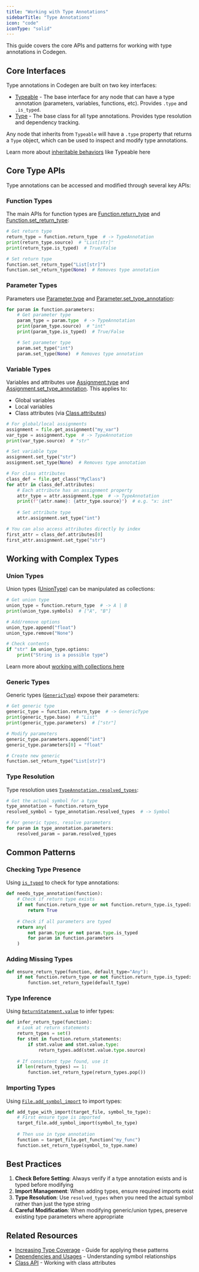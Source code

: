 ```yaml
---
title: "Working with Type Annotations"
sidebarTitle: "Type Annotations"
icon: "code"
iconType: "solid"
---
```


This guide covers the core APIs and patterns for working with type annotations in Codegen.

## Core Interfaces

Type annotations in Codegen are built on two key interfaces:

- [Typeable](/api-reference/core/Typeable) - The base interface for any node that can have a type annotation (parameters, variables, functions, etc). Provides `.type` and `.is_typed`.
- [Type](/api-reference/core/Type) - The base class for all type annotations. Provides type resolution and dependency tracking.

Any node that inherits from `Typeable` will have a `.type` property that returns a `Type` object, which can be used to inspect and modify type annotations.

<Tip>Learn more about [inheritable behaviors](/building-with-codegen/inheritable-behaviors) like Typeable here</Tip>

## Core Type APIs

Type annotations can be accessed and modified through several key APIs:

### Function Types

The main APIs for function types are [Function.return_type](/api-reference/python/PyFunction#return-type) and [Function.set_return_type](/api-reference/python/PyFunction#set-return-type):

```python
# Get return type
return_type = function.return_type  # -> TypeAnnotation
print(return_type.source)  # "List[str]"
print(return_type.is_typed)  # True/False

# Set return type
function.set_return_type("List[str]")
function.set_return_type(None)  # Removes type annotation
```

### Parameter Types

Parameters use [Parameter.type](/api-reference/core/Parameter#type) and [Parameter.set_type_annotation](/api-reference/core/Parameter#set-type-annotation):

```python
for param in function.parameters:
    # Get parameter type
    param_type = param.type  # -> TypeAnnotation
    print(param_type.source)  # "int"
    print(param_type.is_typed)  # True/False

    # Set parameter type
    param.set_type("int")
    param.set_type(None)  # Removes type annotation
```

### Variable Types

Variables and attributes use [Assignment.type](/api-reference/core/Assignment#type) and [Assignment.set_type_annotation](/api-reference/core/Assignment#set-type-annotation). This applies to:
- Global variables
- Local variables
- Class attributes (via [Class.attributes](/api-reference/core/Class#attributes))

```python
# For global/local assignments
assignment = file.get_assignment("my_var")
var_type = assignment.type  # -> TypeAnnotation
print(var_type.source)  # "str"

# Set variable type
assignment.set_type("str")
assignment.set_type(None)  # Removes type annotation

# For class attributes
class_def = file.get_class("MyClass")
for attr in class_def.attributes:
    # Each attribute has an assignment property
    attr_type = attr.assignment.type  # -> TypeAnnotation
    print(f"{attr.name}: {attr_type.source}")  # e.g. "x: int"
    
    # Set attribute type
    attr.assignment.set_type("int")

# You can also access attributes directly by index
first_attr = class_def.attributes[0]
first_attr.assignment.set_type("str")
```

## Working with Complex Types

### Union Types

Union types ([UnionType](/api-reference/core/UnionType)) can be manipulated as collections:

```python
# Get union type
union_type = function.return_type  # -> A | B 
print(union_type.symbols)  # ["A", "B"]

# Add/remove options
union_type.append("float")
union_type.remove("None")

# Check contents
if "str" in union_type.options:
    print("String is a possible type")
```
<Tip>Learn more about [working with collections here](/building-with-codegen/collections)</Tip>

### Generic Types

Generic types ([`GenericType`](/api-reference/core/GenericType)) expose their parameters:

```python
# Get generic type
generic_type = function.return_type  # -> GenericType
print(generic_type.base)  # "List"
print(generic_type.parameters)  # ["str"]

# Modify parameters
generic_type.parameters.append("int")
generic_type.parameters[0] = "float"

# Create new generic
function.set_return_type("List[str]")
```

### Type Resolution

Type resolution uses [`TypeAnnotation.resolved_types`](/api-reference/core/TypeAnnotation#resolved-types):

```python
# Get the actual symbol for a type
type_annotation = function.return_type
resolved_symbol = type_annotation.resolved_types  # -> Symbol

# For generic types, resolve parameters
for param in type_annotation.parameters:
    resolved_param = param.resolved_types
```

## Common Patterns

### Checking Type Presence

Using [`is_typed`](/api-reference/core/TypeAnnotation#is-typed) to check for type annotations:

```python
def needs_type_annotation(function):
    # Check if return type exists
    if not function.return_type or not function.return_type.is_typed:
        return True
    
    # Check if all parameters are typed
    return any(
        not param.type or not param.type.is_typed
        for param in function.parameters
    )
```

### Adding Missing Types

```python
def ensure_return_type(function, default_type="Any"):
    if not function.return_type or not function.return_type.is_typed:
        function.set_return_type(default_type)
```

### Type Inference

Using [`ReturnStatement.value`](/api-reference/core/ReturnStatement#value) to infer types:

```python
def infer_return_type(function):
    # Look at return statements
    return_types = set()
    for stmt in function.return_statements:
        if stmt.value and stmt.value.type:
            return_types.add(stmt.value.type.source)
    
    # If consistent type found, use it
    if len(return_types) == 1:
        function.set_return_type(return_types.pop())
```

### Importing Types

Using [`File.add_symbol_import`](/api-reference/core/File#add-symbol-import) to import types:

```python
def add_type_with_import(target_file, symbol_to_type):
    # First ensure type is imported
    target_file.add_symbol_import(symbol_to_type)
    
    # Then use in type annotation
    function = target_file.get_function("my_func")
    function.set_return_type(symbol_to_type.name)
```

## Best Practices

1. **Check Before Setting**: Always verify if a type annotation exists and is typed before modifying
2. **Import Management**: When adding types, ensure required imports exist
3. **Type Resolution**: Use `resolved_types` when you need the actual symbol rather than just the type string
4. **Careful Modification**: When modifying generic/union types, preserve existing type parameters where appropriate

## Related Resources
- [Increasing Type Coverage](/tutorials/increase-type-coverage) - Guide for applying these patterns
- [Dependencies and Usages](/building-with-codegen/dependencies-and-usages) - Understanding symbol relationships
- [Class API](/building-with-codegen/class-api) - Working with class attributes 